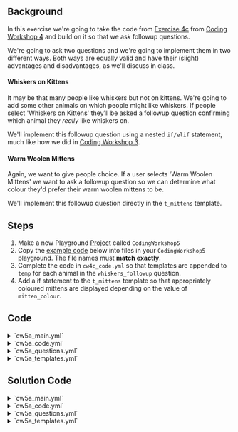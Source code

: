 


## Background
In this exercise we're going to take the code from [Exercise 4c](../../coding_workshop_4/cw4c.mdx) from
[Coding Workshop 4](../../coding_workshop_4/) and build on it so that we ask followup questions.

We're going to ask two questions and we're going to implement them in two different ways.  Both ways are equally valid and have their (slight) advantages and disadvantages, as we'll discuss in class.

#### Whiskers on Kittens
It may be that many people like whiskers but not on kittens.  We're going to add some other animals on which people might like whiskers.  If people select 'Whiskers on Kittens' they'll be asked a followup question confirming which animal they *really* like whiskers on.

We'll implement this followup question using a nested `if/elif` statement, much like how we did in
[Coding Workshop 3](../../coding_workshop_3/).

#### Warm Woolen Mittens
Again, we want to give people choice.  If a user selects 'Warm Woolen Mittens' we want to ask a followup question so we can determine what colour they'd prefer their warm woolen mittens to be.

We'll implement this followup question directly in the `t_mittens` template.

## Steps
1. Make a new Playground [Project](/docs/recipes/making_a_project) called `CodingWorkshop5`
1. Copy the [example code](#code) below into files in your `CodingWorkshop5` playground. The file names must **match exactly**.
1. Complete the code in `cw4c_code.yml` so that templates are appended to `temp` for each animal in the `whiskers_followup` question.
1. Add a <DisplayGlossaryItem item='mako' upper /> if statement to the `t_mittens` template so that appropriately coloured mittens are displayed depending on the value of `mitten_colour`.

## Code
<details>
<summary>
`cw5a_main.yml`
</summary>
<CW5aMainSolution />
</details>

<details>
<summary>
`cw5a_code.yml`
</summary>
<CW5aCodeExercise />
</details>

<details>
<summary>
`cw5a_questions.yml`
</summary>
<CW5aQuestionsSolution />
</details>

<details>
<summary>
`cw5a_templates.yml`
</summary>
<CW5aTemplatesExercise />
</details>

## Solution Code
<details>
<summary>
`cw5a_main.yml`
</summary>
<CW5aMainSolution />
</details>

<details>
<summary>
`cw5a_code.yml`
</summary>
<CW5aCodeSolution />
</details>

<details>
<summary>
`cw5a_questions.yml`
</summary>
<CW5aQuestionsSolution />
</details>

<details>
<summary>
`cw5a_templates.yml`
</summary>
<CW5aTemplatesSolution />
</details>
